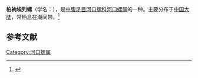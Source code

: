 {{Speciesbox
| name = 柏衲埃列螺
| image = 
| image_width = 
| genus = Iravadia
| species = bombayana
| authority = Stoliczka
}}
'''柏衲埃列螺'''（学名：''{{lang|la|Iravadia bombayana}}''），是[[中腹足目|中腹足目]][[河口螺科|河口螺科]][[河口螺属|河口螺属]]的一种。主要分布于[[中国大陆|中国大陆]]，常栖息在潮间带。<ref>{{cite web|url=http://shell.sinica.edu.tw/chinese/shellbase_detail.php?science_no=6091|title=国际贝库：柏衲埃列螺|publisher=台湾贝类资料库|accessdate=2009-08-11|archive-date=2016-03-04|archive-url=https://web.archive.org/web/20160304111324/http://shell.sinica.edu.tw/chinese/shellbase_detail.php?science_no=6091|dead-url=no}}</ref>

== 参考文献 ==
{{reflist}}
{{Taxonbar|from=Q13368544}}

[[Category:河口螺属|Category:河口螺属]]